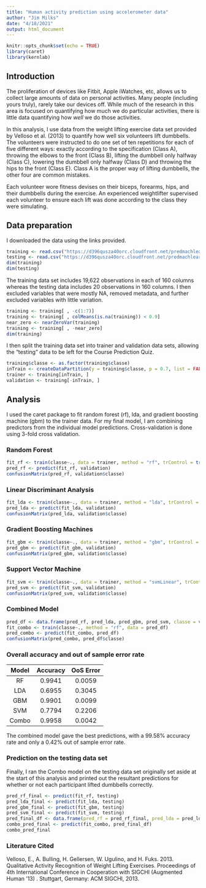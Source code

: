 ```yaml
---
title: "Human activity prediction using accelerometer data"
author: "Jim Milks"
date: "4/18/2021"
output: html_document
---
```


```r
knitr::opts_chunk$set(echo = TRUE)
library(caret)
library(kernlab)
```

## Introduction
The proliferation of devices like Fitbit, Apple iWatches, etc, allows us to collect large amounts of data on personal activities. Many people (including yours truly), rarely take our devices off. While much of the research in this area is focused on quantifying how much we do particular activities, there is little data quantifying how *well* we do those activities.

In this analysis, I use data from the weight lifting exercise data set provided by Velloso et al. (2013) to quantify how well six volunteers lift dumbbells. The volunteers were instructed to do one set of ten repetitions for each of five different ways: exactly according to the specification (Class A), throwing the elbows to the front (Class B), lifting the dumbbell only halfway (Class C), lowering the dumbbell only halfway (Class D) and throwing the hips to the front (Class E). Class A is the proper way of lifting dumbbells, the other four are common mistakes.

Each volunteer wore fitness devises on their biceps, forearms, hips, and their dumbbells during the exercise. An experienced weightlifter supervised each volunteer to ensure each lift was done according to the class they were simulating.

## Data preparation

I downloaded the data using the links provided.

```r
training <- read.csv("https://d396qusza40orc.cloudfront.net/predmachlearn/pml-training.csv")
testing <- read.csv("https://d396qusza40orc.cloudfront.net/predmachlearn/pml-testing.csv")
dim(training)
dim(testing)
```

The training data set includes 19,622 observations in each of 160 columns whereas the testing data includes 20 observations in 160 columns. I then excluded variables that were mostly NA, removed metadata, and further excluded variables with little variation.

```r
training <- training[ , -c(1:7)]
training <- training[ , colMeans(is.na(training)) < 0.9]
near_zero <- nearZeroVar(training)
training <- training[ , -near_zero]
dim(training)
```

I then split the training data set into trainer and validation data sets, allowing the "testing" data to be left for the Course Prediction Quiz.

```r
training$classe <- as.factor(training$classe)
inTrain <- createDataPartition(y = training$classe, p = 0.7, list = FALSE)
trainer <- training[inTrain, ]
validation <- training[-inTrain, ]
```

## Analysis

I used the caret package to fit random forest (rf), lda, and gradient boosting machine (gbm) to the trainer data. For my final model, I am combining predictors from the individual model predictions. Cross-validation is done using 3-fold cross validation.

### Random Forest

```r
fit_rf <- train(classe~., data = trainer, method = "rf", trControl = trainControl(method = "cv", number = 3, verboseIter = FALSE), prox = TRUE)
pred_rf <- predict(fit_rf, validation)
confusionMatrix(pred_rf, validation$classe)
```

### Linear Discriminant Analysis

```r
fit_lda <- train(classe~., data = trainer, method = "lda", trControl = trainControl(method = "cv", number = 3, verboseIter = FALSE), prox = TRUE, na.action = na.omit)
pred_lda <- predict(fit_lda, validation)
confusionMatrix(pred_lda, validation$classe)
```

### Gradient Boosting Machines
```r
fit_gbm <- train(classe~., data = trainer, method = "gbm", trControl = trainControl(method = "cv", number = 3, verboseIter = FALSE), verbose = FALSE, tuneLength = 5)
pred_gbm <- predict(fit_gbm, validation)
confusionMatrix(pred_gbm, validation$classe)
```

### Support Vector Machine

```r
fit_svm <- train(classe~., data = trainer, method = "svmLinear", trControl = trainControl(method = "cv", number = 3, verboseIter = FALSE), verbose = FALSE, tuneLength = 5)
pred_svm <- predict(fit_svm, validation)
confusionMatrix(pred_svm, validation$classe)
```

### Combined Model

```r
pred_df <- data.frame(pred_rf, pred_lda, pred_gbm, pred_svm, classe = validation$classe)
fit_combo <- train(classe~., method = "rf", data = pred_df)
pred_combo <- predict(fit_combo, pred_df)
confusionMatrix(pred_combo, pred_df$classe)
```

### Overall accuracy and out of sample error rate

| Model | Accuracy | OoS Error |
| :---: | :------: | :-------: |
| RF    | 0.9941   | 0.0059    |
| LDA   | 0.6955   | 0.3045    |
| GBM   | 0.9901   | 0.0099    |
| SVM   | 0.7794   | 0.2206    |
| Combo | 0.9958   | 0.0042    |

The combined model gave the best predictions, with a 99.58% accuracy rate and only a 0.42% out of sample error rate.

### Prediction on the testing data set

Finally, I ran the Combo model on the testing data set originally set aside at the start of this analysis and printed out the resultant predictions for whether or not each participant lifted dumbbells correctly.

```r
pred_rf_final <- predict(fit_rf, testing)
pred_lda_final <- predict(fit_lda, testing)
pred_gbm_final <- predict(fit_gbm, testing)
pred_svm_final <- predict(fit_svm, testing)
pred_final_df <- data.frame(pred_rf = pred_rf_final, pred_lda = pred_lda_final, pred_gbm = pred_gbm_final, pred_svm = pred_svm_final)
combo_pred_final <- predict(fit_combo, pred_final_df)
combo_pred_final
```

### Literature Cited

Velloso, E., A. Bulling, H. Gellersen, W. Ugulino, and H. Fuks. 2013. Qualitative Activity Recognition of Weight Lifting Exercises. Proceedings of 4th International Conference in Cooperation with SIGCHI (Augmented Human '13) . Stuttgart, Germany: ACM SIGCHI, 2013.